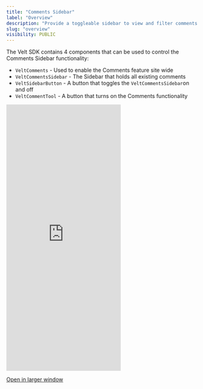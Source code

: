 ```yaml
---
title: "Comments Sidebar"
label: "Overview"
description: "Provide a toggleable sidebar to view and filter comments."
slug: "overview"
visibility: PUBLIC
---
```


The Velt SDK contains 4 components that can be used to control the Comments Sidebar functionality:
 - `VeltComments` - Used to enable the Comments feature site wide
 - `VeltCommentsSidebar` - The Sidebar that holds all existing comments
 - `VeltSidebarButton` - A button that toggles the `VeltCommentsSidebar`on and off
 - `VeltCommentTool` - A button that turns on the Comments functionality

<Frame>
    <iframe
      src="https://landing-page-demo-velt.vercel.app/?feature=comments&type=sidebar"
      allow="camera; microphone"
      scrolling="no"
      frameBorder="0"
      className="w-full"
      height="700px"
    ></iframe>
</Frame>

[Open in larger window](https://landing-page-demo-velt.vercel.app/?feature=comments&type=sidebar)

